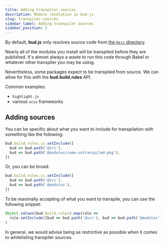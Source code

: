 ```yaml
---
title: Adding transpiler sources
description: Module resolution in bud.js
slug: transpiler-sources
sidebar_label: Adding transpiler sources
sidebar_position: 5
---
```


By default, **bud.js** only resolves source code from [the `@src` directory](/docs/bud.path).

Nearly all of the modules you install will be transpiled before they are published. It's almost always a waste to run this code through Babel or whatever other transpiler you may be using.

Nevertheless, some packages expect to be transpiled from source. We can allow for this with the **bud.build.rules** API.

Common examples:

- `highlight.js`
- various `scss` frameworks

## Adding sources

You can be specific about what you want to include for transpilation with something like the following:

```ts
bud.build.rules.js.setInclude([
  bud => bud.path('@src'),
  bud => bud.path('@modules/some-untranspiled-pkg'),
])
```

Or, you can be broad:

```ts
bud.build.rules.js.setInclude([
  bud => bud.path('@src'),
  bud => bud.path('@modules'),
])
```

To be maximally accepting of what you want to transpile, you can use the following snippet:

```ts
Object.values(bud.build.rules).map(rule =>
  rule.setInclude([bud => bud.path('@src'), bud => bud.path('@modules')]),
)
```

In general, we would advise being as restrictive as possible when it comes to whitelisting transpiler sources.
